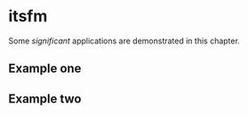 # itsfm

Some _significant_ applications are demonstrated in this chapter.

## Example one

## Example two
